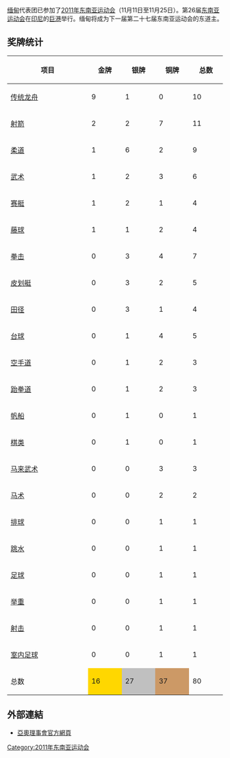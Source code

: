 {{Infobox Country Southeast Asian Games
|NOC=MYA
|games=2011年
|competitors=477
|sports=
|officials=246
|flagbearer=
|gold=16
|silver=27
|bronze=37
|total=80
|rank=7
}}

[[缅甸|缅甸]]代表团已参加了[[2011年东南亚运动会|2011年东南亚运动会]]（11月11日至11月25日）。第26届[[东南亚运动会|东南亚运动会]]在[[印尼|印尼]]的[[巨港|巨港]]举行。缅甸将成为下一届第二十七届东南亚运动会的东道主。

== 奖牌统计 ==
{| class="wikitable sortable" style="text-align:center;"
|-
! width=200|项目
|bgcolor=gold width=70|'''金牌''' 
|bgcolor=silver width=70|'''银牌''' 
|bgcolor=#cc9966 width=70|'''铜牌'''
!width=70|总数
|-
|align=left| [[2011年东南亚运动会传统龙舟比赛|传统龙舟]] || 9 || 1 || 0 || 10
|-
|align=left| [[2011年东南亚运动会射箭比赛|射箭]] || 2 || 2 || 7 || 11
|-
|align=left| [[2011年东南亚运动会柔道比赛|柔道]] || 1 || 6 || 2 || 9
|-
|align=left| [[2011年东南亚运动会武术比赛|武术]] || 1 || 2 || 3 || 6
|-
|align=left| [[2011年东南亚运动会赛艇比赛|赛艇]] || 1 || 2 || 1 || 4
|-
|align=left| [[2011年东南亚运动会藤球比赛|藤球]] || 1 || 1 || 2 || 4
|-
|align=left| [[2011年东南亚运动会拳击比赛|拳击]] || 0 || 3 || 4 || 7
|-
|align=left| [[2011年东南亚运动会皮划艇静水比赛|皮划艇]] || 0 || 3 || 2 || 5
|-
|align=left| [[2011年东南亚运动会田径比赛|田径]] || 0 || 3 || 1 || 4
|-
|align=left| [[2011年东南亚运动会台球比赛|台球]] || 0 || 1 || 4 || 5
|-
|align=left| [[2011年东南亚运动会空手道比赛|空手道]] || 0 || 1 || 2 || 3
|-
|align=left| [[2011年东南亚运动会跆拳道比赛|跆拳道]] || 0 || 1 || 2 || 3
|-
|align=left| [[2011年东南亚运动会帆船比赛|帆船]] || 0 || 1 || 0 || 1
|-
|align=left| [[2011年东南亚运动会棋类比赛|棋类]] || 0 || 1 || 0 || 1
|-
|align=left| [[2011年东南亚运动会马来武术比赛|马来武术]] || 0 || 0 || 3 || 3
|-
|align=left| [[2011年东南亚运动会马术比赛|马术]] || 0 || 0 || 2 || 2
|-
|align=left| [[2011年东南亚运动会排球比赛|排球]] || 0 || 0 || 1 || 1
|-
|align=left| [[2011年东南亚运动会跳水比赛|跳水]] || 0 || 0 || 1 || 1
|-
|align=left| [[2011年东南亚运动会足球比赛|足球]] || 0 || 0 || 1 || 1
|-
|align=left| [[2011年东南亚运动会举重比赛|举重]] || 0 || 0 || 1 || 1
|-
|align=left| [[2011年东南亚运动会射击比赛|射击]] || 0 || 0 || 1 || 1
|-
|align=left| [[2011年东南亚运动会室内足球比赛|室内足球]] || 0 || 0 || 1 || 1
|-
! 总数 !! style="background:gold;"| 16 !! style="background:silver;"| 27 !! style="background:#c96;"| 37 !! 80
|}

== 外部連結 ==
<references />
* [https://web.archive.org/web/20090303150302/http://ocasia.org/regional_games.asp 亞奧理事會官方網頁]


{{2011年东南亚运动会国家代表团}}

[[Category:2011年东南亚运动会|Category:2011年东南亚运动会]]